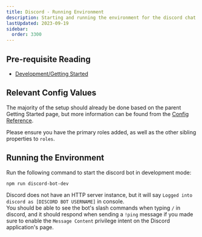 ```yaml
---
title: Discord - Running Environment
description: Starting and running the environment for the discord chat bot.
lastUpdated: 2023-09-19
sidebar:
  order: 3300
---
```


## Pre-requisite Reading

*   [Development/Getting Started](../../..)

## Relevant Config Values

The majority of the setup should already be done based on the parent Getting Started page, but more information can be found from the [Config Reference](../config).

Please ensure you have the primary roles added, as well as the other sibling properties to `roles`.

## Running the Environment

Run the following command to start the discord bot in development mode:

```bash
npm run discord-bot-dev
```

Discord does not have an HTTP server instance, but it will say `Logged into discord as [DISCORD BOT USERNAME]` in console.\
You should be able to see the bot's slash commands when typing `/` in discord, and it should respond when sending a `!ping` message if you made sure to enable the `Message Content` privilege intent on the Discord application's page.
